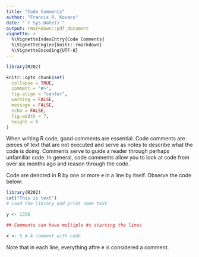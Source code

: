 ```yaml
---
title: "Code Comments"
author: "Francis R. Kovacs"
date: "`r Sys.Date()`"
output: rmarkdown::pdf_document
vignette: >
  %\VignetteIndexEntry{Code Comments}
  %\VignetteEngine{knitr::rmarkdown}
  %\VignetteEncoding{UTF-8}
---
```


```r
library(R202)

knitr::opts_chunk$set(
  collapse = TRUE,
  comment = "#>",
  fig.align = "center",
  warning = FALSE,
  message = FALSE,
  echo = FALSE,
  fig.width = 7,
  height = 6
)
```

When writing R code, good comments are essential. Code comments are pieces of text that are not executed and serve as notes to describe what the code is doing. Comments serve to guide a reader through perhaps unfamiliar code. In general, code comments allow you to look at code from over six months ago and reason through the code. 

Code are denoted in R by one or more `#` in a line by itself. Observe the code below:

```r
library(R202)
cat("This is text")
# Load the library and print some text

y <- 1356

## Comments can have multiple #s starting the lines

x <- 5 # A comment with code 
```

Note that in each line, everything aftre `#` is considered a comment. 

